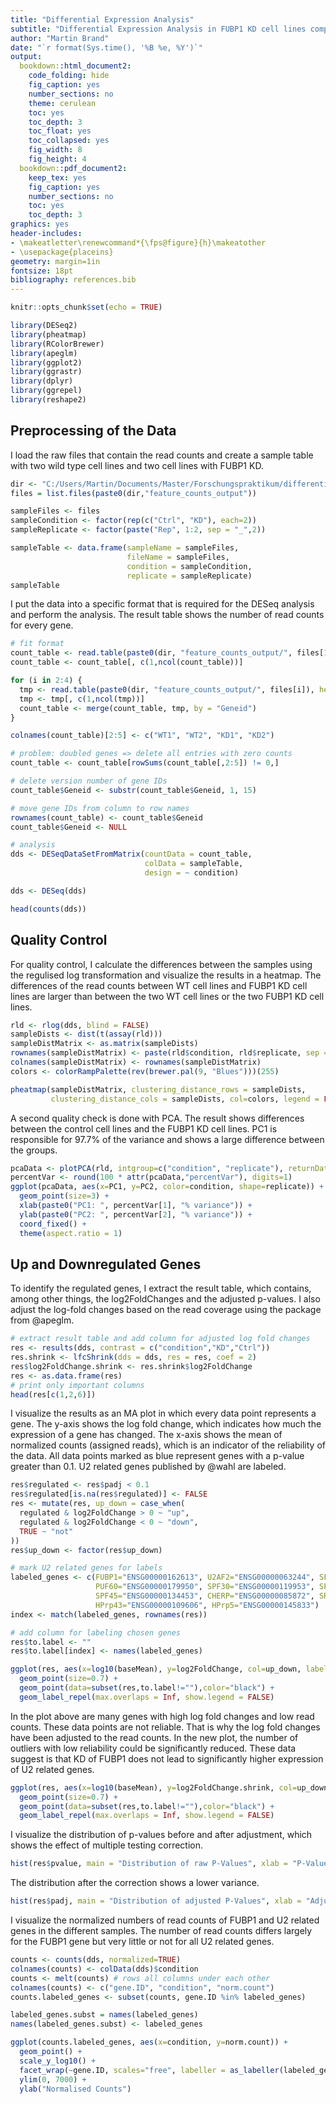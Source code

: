 ```yaml
---
title: "Differential Expression Analysis"
subtitle: "Differential Expression Analysis in FUBP1 KD cell lines compared to WT cell lines"
author: "Martin Brand"
date: "`r format(Sys.time(), '%B %e, %Y')`"
output:
  bookdown::html_document2:
    code_folding: hide
    fig_caption: yes
    number_sections: no
    theme: cerulean
    toc: yes
    toc_depth: 3
    toc_float: yes
    toc_collapsed: yes
    fig_width: 8 
    fig_height: 4 
  bookdown::pdf_document2:
    keep_tex: yes
    fig_caption: yes
    number_sections: no
    toc: yes
    toc_depth: 3
graphics: yes
header-includes:
- \makeatletter\renewcommand*{\fps@figure}{h}\makeatother
- \usepackage{placeins}
geometry: margin=1in
fontsize: 18pt
bibliography: references.bib
---
```


```r
knitr::opts_chunk$set(echo = TRUE)
```

```r
library(DESeq2)
library(pheatmap)
library(RColorBrewer)
library(apeglm)
library(ggplot2)
library(ggrastr)
library(dplyr)
library(ggrepel)
library(reshape2)
```

## Preprocessing of the Data
I load the raw files that contain the read counts and create a sample table with two wild type cell lines and two cell lines with FUBP1 KD.
```r
dir <- "C:/Users/Martin/Documents/Master/Forschungspraktikum/differential_expression_analysis/project/data/"
files = list.files(paste0(dir,"feature_counts_output"))

sampleFiles <- files
sampleCondition <- factor(rep(c("Ctrl", "KD"), each=2))
sampleReplicate <- factor(paste("Rep", 1:2, sep = "_",2))

sampleTable <- data.frame(sampleName = sampleFiles,
                          fileName = sampleFiles,
                          condition = sampleCondition,
                          replicate = sampleReplicate)
sampleTable
```


I put the data into a specific format that is required for the DESeq analysis and perform the analysis. The result table shows the number of read counts for every gene.
```r
# fit format
count_table <- read.table(paste0(dir, "feature_counts_output/", files[1]), header = T) 
count_table <- count_table[, c(1,ncol(count_table))]

for (i in 2:4) {
  tmp <- read.table(paste0(dir, "feature_counts_output/", files[i]), header = T)
  tmp <- tmp[, c(1,ncol(tmp))]
  count_table <- merge(count_table, tmp, by = "Geneid")
}

colnames(count_table)[2:5] <- c("WT1", "WT2", "KD1", "KD2")

# problem: doubled genes => delete all entries with zero counts
count_table <- count_table[rowSums(count_table[,2:5]) != 0,]

# delete version number of gene IDs
count_table$Geneid <- substr(count_table$Geneid, 1, 15)

# move gene IDs from column to row names
rownames(count_table) <- count_table$Geneid
count_table$Geneid <- NULL

# analysis
dds <- DESeqDataSetFromMatrix(countData = count_table,
                              colData = sampleTable,
                              design = ~ condition)

dds <- DESeq(dds)

head(counts(dds))
```

## Quality Control
For quality control, I calculate the differences between the samples using the regulised log transformation and visualize the results in a heatmap. The differences of the read counts between WT cell lines and FUBP1 KD cell lines are larger than between the two WT cell lines or the two FUBP1 KD cell lines.
```r
rld <- rlog(dds, blind = FALSE)
sampleDists <- dist(t(assay(rld)))
sampleDistMatrix <- as.matrix(sampleDists)
rownames(sampleDistMatrix) <- paste(rld$condition, rld$replicate, sep = "-")
colnames(sampleDistMatrix) <- rownames(sampleDistMatrix)
colors <- colorRampPalette(rev(brewer.pal(9, "Blues")))(255)

pheatmap(sampleDistMatrix, clustering_distance_rows = sampleDists,
         clustering_distance_cols = sampleDists, col=colors, legend = FALSE)
```

A second quality check is done with PCA. The result shows differences between the control cell lines and the FUBP1 KD cell lines. PC1 is responsible for 97.7% of the variance and shows a large difference between the groups.
```r
pcaData <- plotPCA(rld, intgroup=c("condition", "replicate"), returnData=TRUE)
percentVar <- round(100 * attr(pcaData,"percentVar"), digits=1)
ggplot(pcaData, aes(x=PC1, y=PC2, color=condition, shape=replicate)) +
  geom_point(size=3) +
  xlab(paste0("PC1: ", percentVar[1], "% variance")) +
  ylab(paste0("PC2: ", percentVar[2], "% variance")) +
  coord_fixed() +
  theme(aspect.ratio = 1)
```

## Up and Downregulated Genes
To identify the regulated genes, I extract the result table, which contains, among other things, the log2FoldChanges and the adjusted p-values. I also adjust the log-fold changes based on the read coverage using the package from @apeglm.
```r
# extract result table and add column for adjusted log fold changes
res <- results(dds, contrast = c("condition","KD","Ctrl"))
res.shrink <- lfcShrink(dds = dds, res = res, coef = 2)
res$log2FoldChange.shrink <- res.shrink$log2FoldChange
res <- as.data.frame(res)
# print only important columns
head(res[c(1,2,6)])
```

I visualize the results as an MA plot in which every data point represents a gene. The y-axis shows the log fold change, which indicates how much the expression of a gene has changed. The x-axis shows the mean of normalized counts (assigned reads), which is an indicator of the reliability of the data. All data points marked as blue represent genes with a p-value greater than 0.1. U2 related genes published by @wahl are labeled.
```r
res$regulated <- res$padj < 0.1
res$regulated[is.na(res$regulated)] <- FALSE
res <- mutate(res, up_down = case_when(
  regulated & log2FoldChange > 0 ~ "up",
  regulated & log2FoldChange < 0 ~ "down",
  TRUE ~ "not"
))
res$up_down <- factor(res$up_down)

# mark U2 related genes for labels
labeled_genes <- c(FUBP1="ENSG00000162613", U2AF2="ENSG00000063244", SF1="ENSG00000168066",
                   PUF60="ENSG00000179950", SPF30="ENSG00000119953", SPF31="ENSG00000126698",
                   SPF45="ENSG00000134453", CHERP="ENSG00000085872", SR140="ENSG00000241537",
                   HPrp43="ENSG00000109606", HPrp5="ENSG00000145833")
index <- match(labeled_genes, rownames(res))

# add column for labeling chosen genes
res$to.label <- ""
res$to.label[index] <- names(labeled_genes)

ggplot(res, aes(x=log10(baseMean), y=log2FoldChange, col=up_down, label=to.label))+
  geom_point(size=0.7) +
  geom_point(data=subset(res,to.label!=""),color="black") +
  geom_label_repel(max.overlaps = Inf, show.legend = FALSE)
```

In the plot above are many genes with high log fold changes and low read counts. These data points are not reliable. That is why the log fold changes have been adjusted to the read counts. In the new plot, the number of outliers with low reliability could be significantly reduced. These data suggest is that KD of FUBP1 does not lead to significantly higher expression of U2 related genes.
```r
ggplot(res, aes(x=log10(baseMean), y=log2FoldChange.shrink, col=up_down, label=to.label))+
  geom_point(size=0.7) +
  geom_point(data=subset(res,to.label!=""),color="black") +
  geom_label_repel(max.overlaps = Inf, show.legend = FALSE)
```

I visualize the distribution of p-values before and after adjustment, which shows the effect of multiple testing correction.
```r
hist(res$pvalue, main = "Distribution of raw P-Values", xlab = "P-Value")
```
 The distribution after the correction shows a lower variance.
```r
hist(res$padj, main = "Distribution of adjusted P-Values", xlab = "Adjusted P-Value")
```


I visualize the normalized numbers of read counts of FUBP1 and U2 related genes in the different samples. The number of read counts differs largely for the FUBP1 gene but very little or not for all U2 related genes.
```r
counts <- counts(dds, normalized=TRUE)
colnames(counts) <- colData(dds)$condition
counts <- melt(counts) # rows all columns under each other
colnames(counts) <- c("gene.ID", "condition", "norm.count")
counts.labeled_genes <- subset(counts, gene.ID %in% labeled_genes)

labeled_genes.subst = names(labeled_genes)
names(labeled_genes.subst) <- labeled_genes

ggplot(counts.labeled_genes, aes(x=condition, y=norm.count)) + 
  geom_point() +
  scale_y_log10() +
  facet_wrap(~gene.ID, scales="free", labeller = as_labeller(labeled_genes.subst)) +
  ylim(0, 7000) +
  ylab("Normalised Counts")
```